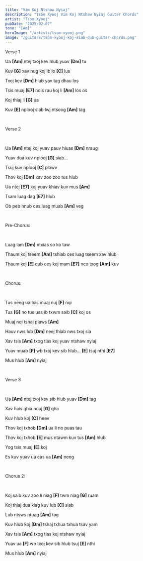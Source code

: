 ```yaml
---
title: "Vim Koj Ntshaw Nyiaj"
description: "Tsom Xyooj Vim Koj Ntshaw Nyiaj Guitar Chords"
artist: "Tsom Xyooj"
pubDate: "2025-02-07"
tone: "[Am]"
heroImage: "/artists/tsom-xyooj.png"
image: "/guitars/tsom-xyooj-koj-siab-dub-guitar-chords.png"
---
```


Verse 1

Ua <b>[Am]</b> ntej txoj kev hlub yuav <b>[Dm]</b> tu

Kuv <b>[G]</b> xav nug koj ib lo <b>[C]</b> lus

Txoj kev <b>[Dm]</b> hlub yav tag dhau los

Tsis muaj <b>[E7]</b> nqis rau koj li <b>[Am]</b> los os

Koj thiaj li <b>[G]</b> ua

Kuv <b>[E]</b> nplooj siab lwj ntsoog <b>[Am]</b> tag

<br />

Verse 2

<br />

Ua <b>[Am]</b> ntej koj yuav pauv hluas <b>[Dm]</b> nraug

Yuav dua kuv nplooj <b>[G]</b> siab…

Tsuj kuv nplooj <b>[C]</b> plawv

Thov koj <b>[Dm]</b> xav zoo zoo tus hlub

Ua ntej <b>[E7]</b> koj yuav khiav kuv mus <b>[Am]</b>

Tsam luag dag <b>[E7]</b> hlub

Ob peb hnub ces luag muab <b>[Am]</b> veg

<br />

Pre-Chorus:

<br />

Luag lam <b>[Dm]</b> ntxias so ko taw

Thaum koj tseem <b>[Am]</b> tshiab ces luag tseem xav hlub

Thaum koj <b>[E]</b> qub ces koj mam <b>[E7]</b> nco txog <b>[Am]</b> kuv

<br />

Chorus:

<br />

Tus neeg ua tsis muaj nuj <b>[F]</b> nqi

Tus <b>[G]</b> no tus uas ib txwm saib <b>[C]</b> koj os

Muaj nqi tshaj plaws <b>[Am]</b>

Hauv nws lub <b>[Dm]</b> neej thiab nws txoj sia

Xav tsis <b>[Am]</b> txog tias koj yuav ntshaw nyiaj

Yuav muab <b>[F]</b> wb txoj kev sib hlub… <b>[E]</b> tsuj nthi <b>[E7]</b>

Mus hlub <b>[Am]</b> nyiaj

<br />

Verse 3

<br />

Ua <b>[Am]</b> ntej txoj kev sib hlub yuav <b>[Dm]</b> tag

Xav hais qhia ncaj <b>[G]</b> qha

Kuv hlub koj <b>[C]</b> heev

Thov koj txhob <b>[Dm]</b> ua li no puas tau

Thov koj txhob <b>[E]</b> mus ntawm kuv tus <b>[Am]</b> hlub

Yog tsis muaj <b>[E]</b> koj

Es kuv yuav ua cas ua <b>[Am]</b> neeg

<br />

Chorus 2:

<br />

Koj saib kuv zoo li niag <b>[F]</b> twm niag <b>[G]</b> ruam

Koj thiaj dua kiag kuv lub <b>[C]</b> siab

Lub ntsws ntuag <b>[Am]</b> tag

Kuv hlub koj <b>[Dm]</b> tshaj txhua txhua tsav yam

Xav tsis <b>[Am]</b> txog tias koj ntshaw nyiaj

Yuav ua <b>[F]</b> wb txoj kev sib hlub tsuj <b>[E]</b> nthi

Mus hlub <b>[Am]</b> nyiaj
